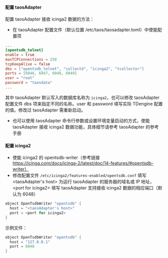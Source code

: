 #### 配置 taosAdapter

配置 taosAdapter 接收 icinga2 数据的方法：

- 在 taosAdapter 配置文件（默认位置 /etc/taos/taosadapter.toml）中使能配置项

```toml
...
[opentsdb_telnet]
enable = true
maxTCPConnections = 250
tcpKeepAlive = false
dbs = ["opentsdb_telnet", "collectd", "icinga2", "tcollector"]
ports = [6046, 6047, 6048, 6049]
user = "root"
password = "taosdata"
...
```

其中 taosAdapter 默认写入的数据库名称为 `icinga2`，也可以修改 taosAdapter 配置文件 dbs 项来指定不同的名称。user 和 password 填写实际 TDengine 配置的值。修改过 taosAdapter 需重新启动。

- 也可以使用 taosAdapter 命令行参数或设置环境变量启动的方式，使能 taosAdapter 接收 icinga2 数据功能，具体细节请参考 taosAdapter 的参考手册

#### 配置 icinga2

- 使能 icinga2 的 opentsdb-writer（参考链接 https://icinga.com/docs/icinga-2/latest/doc/14-features/#opentsdb-writer）
- 修改配置文件 `/etc/icinga2/features-enabled/opentsdb.conf` 填写 \<taosAdapter's host> 为运行 taosAdapter 的服务器的域名或 IP 地址，\<port for icinga2> 填写 taosAdapter 支持接收 icinga2 数据的相应端口（默认为 6048）

```c
object OpenTsdbWriter "opentsdb" {
  host = "<taosAdapter's host>"
  port = <port for icinga2>
}
```

示例文件：

```c
object OpenTsdbWriter "opentsdb" {
  host = "127.0.0.1"
  port = 6048
}
```

